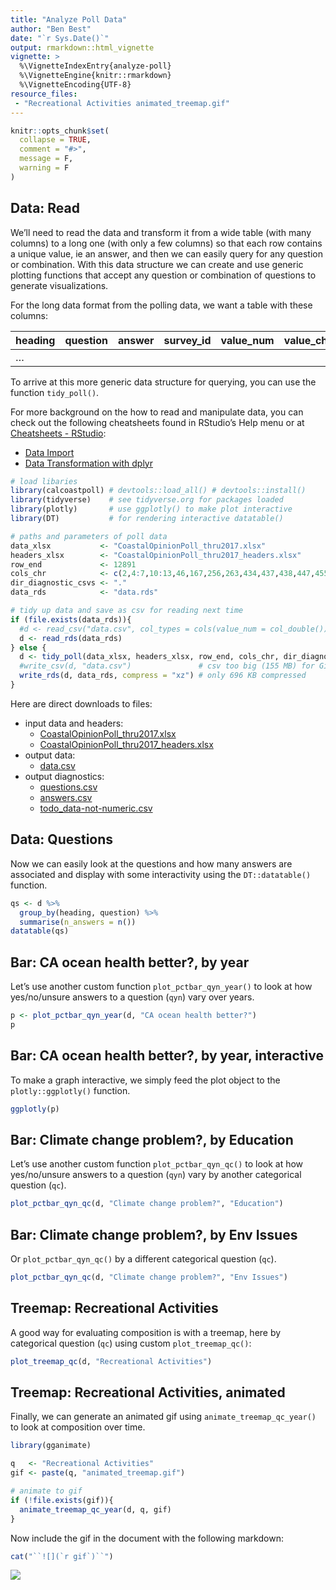 ```yaml
---
title: "Analyze Poll Data"
author: "Ben Best"
date: "`r Sys.Date()`"
output: rmarkdown::html_vignette
vignette: >
  %\VignetteIndexEntry{analyze-poll}
  %\VignetteEngine{knitr::rmarkdown}
  %\VignetteEncoding{UTF-8}
resource_files:
 - "Recreational Activities animated_treemap.gif"
---
```


```r
knitr::opts_chunk$set(
  collapse = TRUE,
  comment = "#>",
  message = F,
  warning = F
)
```

## Data: Read

We'll need to read the data and transform it from a wide table (with many columns) to a long one (with only a few columns) so that each row contains a unique value, ie an answer, and then we can easily query for any question or combination. With this data structure we can create and use generic plotting functions that accept any question or combination of questions to generate visualizations.

For the long data format from the polling data, we want a table with these columns:

heading | question | answer | survey_id | value_num | value_chr
--------|----------|--------|-----------|-----------|----------
...     |          |        |           |           |

To arrive at this more generic data structure for querying, you can use the function `tidy_poll()`.

For more background on the how to read and manipulate data, you can check out the following cheatsheets found in RStudio's Help menu or at [Cheatsheets - RStudio](https://www.rstudio.com/resources/cheatsheets/):

  - [Data Import](https://github.com/rstudio/cheatsheets/raw/master/data-import.pdf)
  - [Data Transformation with dplyr](https://github.com/rstudio/cheatsheets/raw/master/data-transformation.pdf)

```r
# load libaries
library(calcoastpoll) # devtools::load_all() # devtools::install()
library(tidyverse)    # see tidyverse.org for packages loaded 
library(plotly)       # use ggplotly() to make plot interactive
library(DT)           # for rendering interactive datatable()

# paths and parameters of poll data
data_xlsx           <- "CoastalOpinionPoll_thru2017.xlsx"
headers_xlsx        <- "CoastalOpinionPoll_thru2017_headers.xlsx"
row_end             <- 12891
cols_chr            <- c(2,4:7,10:13,46,167,256,263,434,437,438,447,455,460,487)
dir_diagnostic_csvs <- "."
data_rds            <- "data.rds"

# tidy up data and save as csv for reading next time
if (file.exists(data_rds)){
  #d <- read_csv("data.csv", col_types = cols(value_num = col_double()))
  d <- read_rds(data_rds)
} else {
  d <- tidy_poll(data_xlsx, headers_xlsx, row_end, cols_chr, dir_diagnostic_csvs)  
  #write_csv(d, "data.csv")               # csv too big (155 MB) for Github
  write_rds(d, data_rds, compress = "xz") # only 696 KB compressed
}
```

Here are direct downloads to files:

- input data and headers:
    - [CoastalOpinionPoll_thru2017.xlsx](https://github.com/bbest/calcoastpoll/blob/master/vignettes/CoastalOpinionPoll_thru2017.xlsx)
    - [CoastalOpinionPoll_thru2017_headers.xlsx](https://github.com/bbest/calcoastpoll/blob/master/vignettes/CoastalOpinionPoll_thru2017_headers.xlsx)

- output data:
    - [data.csv](https://drive.google.com/file/d/1DkqMjbiI0mKv55rMBHwPvb-hSRfVJ5KQ/view?usp=sharing)

- output diagnostics:
    - [questions.csv](https://github.com/bbest/calcoastpoll/blob/master/vignettes/questions.csv)
    - [answers.csv](https://github.com/bbest/calcoastpoll/blob/master/vignettes/answers.csv)
    - [todo_data-not-numeric.csv](https://github.com/bbest/calcoastpoll/blob/master/vignettes/todo_data-not-numeric.csv)


## Data: Questions

Now we can easily look at the questions and how many answers are associated and display with some interactivity using the `DT::datatable()` function.

```r
qs <- d %>% 
  group_by(heading, question) %>% 
  summarise(n_answers = n())
datatable(qs)
```


## Bar: CA ocean health better?, by year

Let's use another custom function `plot_pctbar_qyn_year()` to look at how yes/no/unsure answers to a question (`qyn`) vary over years.

```r
p <- plot_pctbar_qyn_year(d, "CA ocean health better?")
p
```


## Bar: CA ocean health better?, by year, interactive

To make a graph interactive, we simply feed the plot object to the `plotly::ggplotly()` function.

```r
ggplotly(p)
```

## Bar: Climate change problem?, by Education

Let's use another custom function `plot_pctbar_qyn_qc()` to look at how yes/no/unsure answers to a question (`qyn`) vary by another categorical question (`qc`).

```r
plot_pctbar_qyn_qc(d, "Climate change problem?", "Education")
```

## Bar: Climate change problem?, by Env Issues

Or `plot_pctbar_qyn_qc()` by a different categorical question (`qc`).

```r
plot_pctbar_qyn_qc(d, "Climate change problem?", "Env Issues")
```

## Treemap: Recreational Activities

A good way for evaluating composition is with a treemap, here by categorical question (`qc`) using custom `plot_treemap_qc()`:

```r
plot_treemap_qc(d, "Recreational Activities")
```

## Treemap: Recreational Activities, animated

Finally, we can generate an animated gif using `animate_treemap_qc_year()` to look at composition over time.

```r
library(gganimate)

q   <- "Recreational Activities"
gif <- paste(q, "animated_treemap.gif")

# animate to gif
if (!file.exists(gif)){
  animate_treemap_qc_year(d, q, gif)
}
```

Now include the gif in the document with the following markdown:

```r
cat("``![](`r gif`)``")
```

![](`r gif`)


